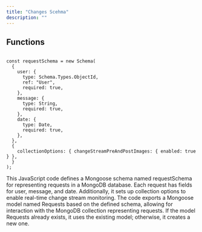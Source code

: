 ```yaml
---
title: "Changes Scehma"
description: ""
---
```



## Functions


```tsx:requestSchema.tsx

const requestSchema = new Schema(
  {
    user: {
      type: Schema.Types.ObjectId,
      ref: "User",
      required: true,
    },
    message: {
      type: String,
      required: true,
    },
    date: {
      type: Date,
      required: true,
    },
  },
  {
    collectionOptions: { changeStreamPreAndPostImages: { enabled: true } },
  }
);

```
This JavaScript code defines a Mongoose schema named requestSchema for representing requests in a MongoDB database. Each request has fields for user, message, and date. Additionally, it sets up collection options to enable real-time change stream monitoring. The code exports a Mongoose model named Requests based on the defined schema, allowing for interaction with the MongoDB collection representing requests. If the model Requests already exists, it uses the existing model; otherwise, it creates a new one.
